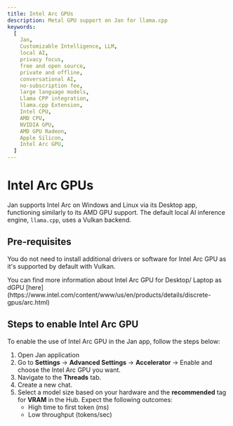 ```yaml
---
title: Intel Arc GPUs
description: Metal GPU support on Jan for llama.cpp
keywords:
  [
    Jan,
    Customizable Intelligence, LLM,
    local AI,
    privacy focus,
    free and open source,
    private and offline,
    conversational AI,
    no-subscription fee,
    large language models,
    Llama CPP integration,
    llama.cpp Extension,
    Intel CPU,
    AMD CPU,
    NVIDIA GPU,
    AMD GPU Radeon,
    Apple Silicon,
    Intel Arc GPU,
  ]
---
```


# Intel Arc GPUs

Jan supports Intel Arc on Windows and Linux via its Desktop app, functioning similarly to its AMD GPU support. The default local AI inference engine, `llama.cpp`, uses a Vulkan backend.

## Pre-requisites
You do not need to install additional drivers or software for Intel Arc GPU as it's supported by default with Vulkan.

<Callout type='info'>
You can find more information about Intel Arc GPU for Desktop/ Laptop as dGPU [here](https://www.intel.com/content/www/us/en/products/details/discrete-gpus/arc.html)
</Callout>

## Steps to enable Intel Arc GPU
To enable the use of Intel Arc GPU in the Jan app, follow the steps below:

1. Open Jan application
2. Go to **Settings** -> **Advanced Settings** -> **Accelerator** -> Enable and choose the Intel Arc GPU you want.
3. Navigate to the **Threads** tab.
4. Create a new chat.
5. Select a model size based on your hardware and the **recommended** tag for **VRAM** in the Hub. Expect the following outcomes:
    - High time to first token (ms)
    - Low throughput (tokens/sec)
